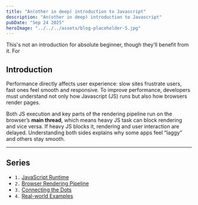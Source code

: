 ```yaml
---
title: "An(other in deep) introduction to Javascript"
description: "An(other in deep) introduction to Javascript"
pubDate: "Sep 24 2025"
heroImage: "../../../assets/blog-placeholder-5.jpg"
---
```


This's not an introduction for absolute beginner, though they'll benefit from it.
For

## Introduction
Performance directly affects user experience: slow sites frustrate users, fast ones feel smooth and responsive. To improve performance, developers must understand not only how Javascript (JS) runs but also how browsers render pages.

Both JS execution and key parts of the rendering pipeline run on the browser’s **main thread**, which means heavy JS task can block rendering and vice versa. If heavy JS blocks it, rendering and user interaction are delayed. Understanding both sides explains why some apps feel “laggy” and others stay smooth.

---
## Series

- `1.` [JavaScript Runtime](/blog/javascript/1-js-runtime)
- `2.` [Browser Rendering Pipeline](/blog/javascript/2-browser-rendering-pipeline/)
- `3.` [Connecting the Dots](/blog/javascript/3-connect-the-dots/)
- `4.` [Real-world Examples](/blog/javascript/4-examples/)
